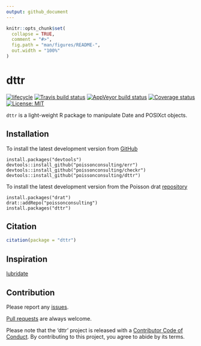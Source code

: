 ```yaml
---
output: github_document
---
```


<!-- README.md is generated from README.Rmd. Please edit that file -->

```r
knitr::opts_chunk$set(
  collapse = TRUE,
  comment = "#>",
  fig.path = "man/figures/README-",
  out.width = "100%"
)
```
# dttr

[![lifecycle](https://img.shields.io/badge/lifecycle-experimental-orange.svg)](https://www.tidyverse.org/lifecycle/#experimental)
[![Travis build status](https://travis-ci.com/poissonconsulting/dttr.svg?branch=master)](https://travis-ci.com/poissonconsulting/dttr)
[![AppVeyor build status](https://ci.appveyor.com/api/projects/status/github/poissonconsulting/dttr?branch=master&svg=true)](https://ci.appveyor.com/project/poissonconsulting/dttr)
[![Coverage status](https://codecov.io/gh/poissonconsulting/dttr/branch/master/graph/badge.svg)](https://codecov.io/github/poissonconsulting/dttr?branch=master)
[![License: MIT](https://img.shields.io/badge/License-MIT-green.svg)](https://opensource.org/licenses/MIT)

`dttr` is a light-weight R package to manipulate Date and POSIXct objects.

## Installation

To install the latest development version from [GitHub](https://github.com/poissonconsulting/dttr)
```
install.packages("devtools")
devtools::install_github("poissonconsulting/err")
devtools::install_github("poissonconsulting/checkr")
devtools::install_github("poissonconsulting/dttr")
```

To install the latest development version from the Poisson drat [repository](https://github.com/poissonconsulting/drat)
```
install.packages("drat")
drat::addRepo("poissonconsulting")
install.packages("dttr")
```

## Citation

```r
citation(package = "dttr")
```

## Inspiration

[lubridate](https://lubridate.tidyverse.org)

## Contribution

Please report any [issues](https://github.com/poissonconsulting/dttr/issues).

[Pull requests](https://github.com/poissonconsulting/dttr/pulls) are always welcome.

Please note that the 'dttr' project is released with a [Contributor Code of Conduct](CODE_OF_CONDUCT.md). By contributing to this project, you agree to abide by its terms.
